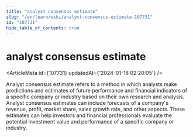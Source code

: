 ```yaml
---
title: "analyst consensus estimate"
slug: "/en/learn/wiki/analyst-consensus-estimate-107731"
id: "107731"
hide_table_of_contents: true
---
```



# analyst consensus estimate

<ArticleMeta id={107731} updatedAt={'2024-01-18 02:20:05'} />
<div className='border-solid border-b border-t-0 my-4 border-[var(--ifm-color-gray-300)]' />

Analyst consensus estimate refers to a method in which analysts make predictions and estimates of future performance and financial indicators of a specific company or industry based on their own research and analysis. Analyst consensus estimates can include forecasts of a company's revenue, profit, market share, sales growth rate, and other aspects. These estimates can help investors and financial professionals evaluate the potential investment value and performance of a specific company or industry.
